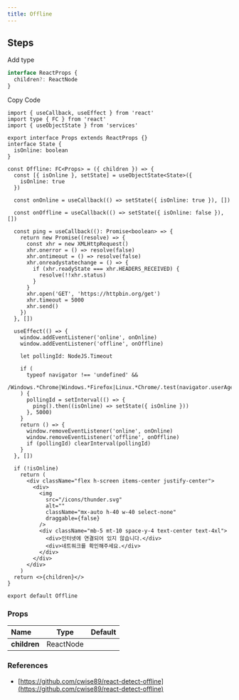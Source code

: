 ```yaml
---
title: Offline
---
```


## Steps

<Steps>

<Step>Add type</Step>

```ts
interface ReactProps {
  children?: ReactNode
}
```

<Step>Copy Code</Step>

```tsx
import { useCallback, useEffect } from 'react'
import type { FC } from 'react'
import { useObjectState } from 'services'

export interface Props extends ReactProps {}
interface State {
  isOnline: boolean
}

const Offline: FC<Props> = ({ children }) => {
  const [{ isOnline }, setState] = useObjectState<State>({
    isOnline: true
  })

  const onOnline = useCallback(() => setState({ isOnline: true }), [])

  const onOffline = useCallback(() => setState({ isOnline: false }), [])

  const ping = useCallback((): Promise<boolean> => {
    return new Promise((resolve) => {
      const xhr = new XMLHttpRequest()
      xhr.onerror = () => resolve(false)
      xhr.ontimeout = () => resolve(false)
      xhr.onreadystatechange = () => {
        if (xhr.readyState === xhr.HEADERS_RECEIVED) {
          resolve(!!xhr.status)
        }
      }
      xhr.open('GET', 'https://httpbin.org/get')
      xhr.timeout = 5000
      xhr.send()
    })
  }, [])

  useEffect(() => {
    window.addEventListener('online', onOnline)
    window.addEventListener('offline', onOffline)

    let pollingId: NodeJS.Timeout

    if (
      typeof navigator !== 'undefined' &&
      /Windows.*Chrome|Windows.*Firefox|Linux.*Chrome/.test(navigator.userAgent)
    ) {
      pollingId = setInterval(() => {
        ping().then((isOnline) => setState({ isOnline }))
      }, 5000)
    }
    return () => {
      window.removeEventListener('online', onOnline)
      window.removeEventListener('offline', onOffline)
      if (pollingId) clearInterval(pollingId)
    }
  }, [])

  if (!isOnline)
    return (
      <div className="flex h-screen items-center justify-center">
        <div>
          <img
            src="/icons/thunder.svg"
            alt=""
            className="mx-auto h-40 w-40 select-none"
            draggable={false}
          />
          <div className="mb-5 mt-10 space-y-4 text-center text-4xl">
            <div>인터넷에 연결되어 있지 않습니다.</div>
            <div>네트워크를 확인해주세요.</div>
          </div>
        </div>
      </div>
    )
  return <>{children}</>
}

export default Offline
```

</Steps>

### Props

| Name         |   Type    | Default |
| :----------- | :-------: | :-----: |
| **children** | ReactNode |         |

### References

- [https://github.com/cwise89/react-detect-offline](https://github.com/cwise89/react-detect-offline)
